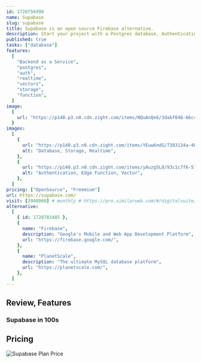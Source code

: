 ```yaml
---
id: 1720756999
name: Supabase
slug: supabase
title: Supabase is an open source Firebase alternative.
description: Start your project with a Postgres database, Authentication, instant APIs, Edge Functions, Realtime subscriptions, Storage, and Vector embeddings.
published: true
tasks: ["database"]
features:
  [
    "Backend as a Service",
    "postgres",
    "auth",
    "realtime",
    "vectors",
    "storage",
    "function",
  ]
image:
  {
    url: "https://p140.p3.n0.cdn.zight.com/items/NQuAnQe6/3dabf048-66cc-4bda-90c2-5b734ea4a7d7.jpg",
  }
images:
  [
    {
      url: "https://p140.p3.n0.cdn.zight.com/items/YEuw6ndG/7383134a-408f-45a7-82d5-3181549f2d76.jpg",
      alt: "Database, Storage, Realtime",
    },
    {
      url: "https://p140.p3.n0.cdn.zight.com/items/yAuzg5L8/93c1c7f6-57a6-4b03-9617-fa9278aa9780.jpg",
      alt: "Authentication, Edge Function, Vector",
    },
  ]
pricing: ["OpenSource", "Freemium"]
url: https://supabase.com/
visit: [3940000] # monthly # https://pro.similarweb.com/#/digitalsuite/websiteanalysis/home
alternative:
  [
    { id: 1720783485 },
    {
      name: "Firebase",
      description: "Google's Mobile and Web App Development Platform",
      url: "https://firebase.google.com/",
    },
    {
      name: "PlanetScale",
      description: "The ultimate MySQL database platform",
      url: "https://planetscale.com/",
    },
  ]
---
```


## Review, Features

### Supabase in 100s

<DetailYoutube videoId="zBZgdTb-dns" startTime={0} />

## Pricing

<Img
  src="https://p140.p3.n0.cdn.zight.com/items/qGub4eDK/b9ef151d-41c2-492e-bf01-944fed2a89ad.jpg?v=%227d858af0dd50e4daa5fc4f5bc8b18a40%22"
  alt="Supabase Plan Price"
/>
